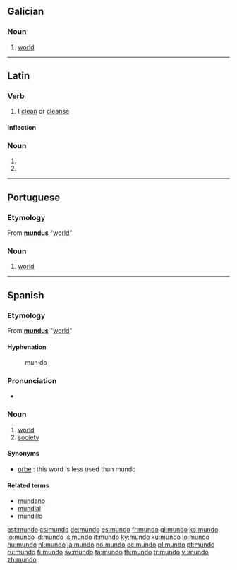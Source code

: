==Galician==

===Noun===
{{gl-noun|m}}

# [[world]]

----

==Latin==

===Verb===
{{la-verb|mundo|mundō|mundare|mundāre|mundavi|mundāvī|mundatum|mundātum}}

# I [[clean]] or [[cleanse]]

====Inflection====
{{la-conj-1st|mund|mundāv|mundāt|22=mundav|33=mundat}}

===Noun===
{{la-noun-form|mundō}}

# {{inflection of|[[mundus#Latin|mundus]]||dat|s}}
# {{inflection of|[[mundus#Latin|mundus]]||abl|s}}

----

==Portuguese==

===Etymology===
From {{etyl|la|pt}} '''[[mundus]]''' "[[world]]"

===Noun===
{{pt-noun-m}}

# [[world]]

----

==Spanish==

===Etymology===
From {{etyl|la|es}} '''[[mundus]]''' "[[world]]"

====Hyphenation====
: mun&middot;do

===Pronunciation===
*{{audio|es-us-mundo.ogg|Audio (US)}}

===Noun===
{{es-noun-m}}

# [[world]]
# [[society]]

====Synonyms====
* [[orbe]] : this word is less used than mundo

====Related terms====
* [[mundano]]
* [[mundial]]
* [[mundillo]]

[[ast:mundo]]
[[cs:mundo]]
[[de:mundo]]
[[es:mundo]]
[[fr:mundo]]
[[gl:mundo]]
[[ko:mundo]]
[[io:mundo]]
[[id:mundo]]
[[is:mundo]]
[[it:mundo]]
[[ky:mundo]]
[[ku:mundo]]
[[lo:mundo]]
[[hu:mundo]]
[[nl:mundo]]
[[ja:mundo]]
[[no:mundo]]
[[oc:mundo]]
[[pl:mundo]]
[[pt:mundo]]
[[ru:mundo]]
[[fi:mundo]]
[[sv:mundo]]
[[ta:mundo]]
[[th:mundo]]
[[tr:mundo]]
[[vi:mundo]]
[[zh:mundo]]